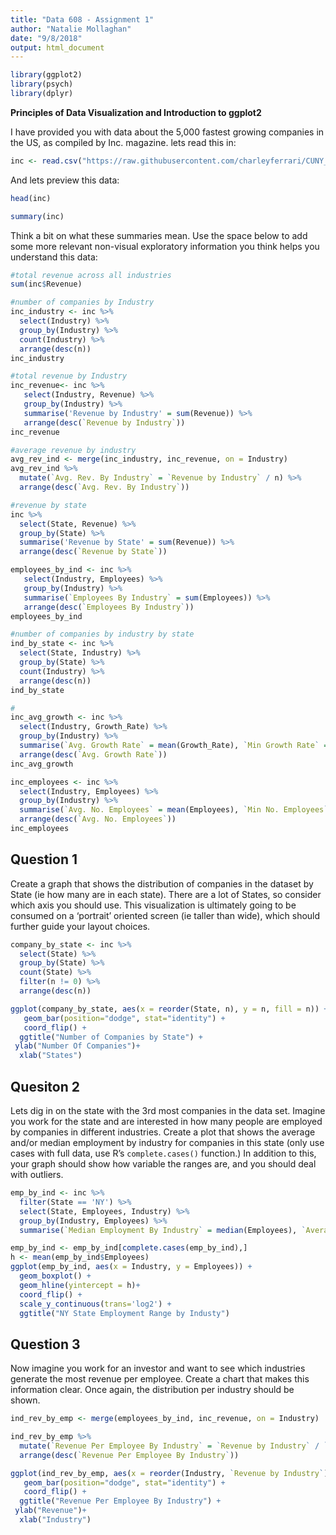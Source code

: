 ```yaml
---
title: "Data 608 - Assignment 1"
author: "Natalie Mollaghan"
date: "9/8/2018"
output: html_document
---
```

```r
library(ggplot2)
library(psych)
library(dplyr)
```

**Principles of Data Visualization and Introduction to ggplot2**

I have provided you with data about the 5,000 fastest growing companies in the US, as compiled by Inc. magazine. lets read this in:

```r

inc <- read.csv("https://raw.githubusercontent.com/charleyferrari/CUNY_DATA_608/master/module1/Data/inc5000_data.csv", header= TRUE)

```

And lets preview this data:

```r

head(inc)

```
```r

summary(inc)

```

Think a bit on what these summaries mean. Use the space below to add some more relevant non-visual exploratory information you think helps you understand this data:

```r
#total revenue across all industries
sum(inc$Revenue)
```


```r
#number of companies by Industry
inc_industry <- inc %>%
  select(Industry) %>%
  group_by(Industry) %>%
  count(Industry) %>%
  arrange(desc(n))
inc_industry
```
```r
#total revenue by Industry
inc_revenue<- inc %>%
   select(Industry, Revenue) %>%
   group_by(Industry) %>%
   summarise('Revenue by Industry' = sum(Revenue)) %>%
   arrange(desc(`Revenue by Industry`))
inc_revenue
```
```r
#average revenue by industry
avg_rev_ind <- merge(inc_industry, inc_revenue, on = Industry)
avg_rev_ind %>%
  mutate(`Avg. Rev. By Industry` = `Revenue by Industry` / n) %>%
  arrange(desc(`Avg. Rev. By Industry`))
```

```r
#revenue by state
inc %>%
  select(State, Revenue) %>%
  group_by(State) %>%
  summarise('Revenue by State' = sum(Revenue)) %>%
  arrange(desc(`Revenue by State`))
```
```r
employees_by_ind <- inc %>%
   select(Industry, Employees) %>%
   group_by(Industry) %>%
   summarise(`Employees By Industry` = sum(Employees)) %>%
   arrange(desc(`Employees By Industry`))
employees_by_ind
```


```r
#number of companies by industry by state
ind_by_state <- inc %>%
  select(State, Industry) %>%
  group_by(State) %>%
  count(Industry) %>%
  arrange(desc(n))
ind_by_state
```


```r
#
inc_avg_growth <- inc %>%
  select(Industry, Growth_Rate) %>%
  group_by(Industry) %>%
  summarise(`Avg. Growth Rate` = mean(Growth_Rate), `Min Growth Rate` = min(Growth_Rate), `Max Growth Rate` = max(Growth_Rate)) %>%
  arrange(desc(`Avg. Growth Rate`))
inc_avg_growth  
```
```r
inc_employees <- inc %>%
  select(Industry, Employees) %>%
  group_by(Industry) %>%
  summarise(`Avg. No. Employees` = mean(Employees), `Min No. Employees` = min(Employees), `Max No. Employees` = max(Employees)) %>%
  arrange(desc(`Avg. No. Employees`))
inc_employees
```

## Question 1

Create a graph that shows the distribution of companies in the dataset by State (ie how many are in each state). There are a lot of States, so consider which axis you should use. This visualization is ultimately going to be consumed on a 'portrait' oriented screen (ie taller than wide), which should further guide your layout choices.

```r
company_by_state <- inc %>%
  select(State) %>%
  group_by(State) %>%
  count(State) %>%
  filter(n != 0) %>%
  arrange(desc(n))

ggplot(company_by_state, aes(x = reorder(State, n), y = n, fill = n)) +
   geom_bar(position="dodge", stat="identity") +
   coord_flip() +
  ggtitle("Number of Companies by State") +
 ylab("Number Of Companies")+
  xlab("States")
```


## Quesiton 2

Lets dig in on the state with the 3rd most companies in the data set. Imagine you work for the state and are interested in how many people are employed by companies in different industries. Create a plot that shows the average and/or median employment by industry for companies in this state (only use cases with full data, use R's `complete.cases()` function.) In addition to this, your graph should show how variable the ranges are, and you should deal with outliers.

```r
emp_by_ind <- inc %>%
  filter(State == 'NY') %>%
  select(State, Employees, Industry) %>%
  group_by(Industry, Employees) %>%
  summarise(`Median Employment By Industry` = median(Employees), `Average Employment By Industry` = mean(Employees), `Min Employment` = min(Employees), `Max Employment` = max(Employees)) 

emp_by_ind <- emp_by_ind[complete.cases(emp_by_ind),]
h <- mean(emp_by_ind$Employees)
ggplot(emp_by_ind, aes(x = Industry, y = Employees)) +
  geom_boxplot() +
  geom_hline(yintercept = h)+
  coord_flip() +
  scale_y_continuous(trans='log2') +
  ggtitle("NY State Employment Range by Industy")
```


## Question 3

Now imagine you work for an investor and want to see which industries generate the most revenue per employee. Create a chart that makes this information clear. Once again, the distribution per industry should be shown.

```r
ind_rev_by_emp <- merge(employees_by_ind, inc_revenue, on = Industry)

ind_rev_by_emp %>%
  mutate(`Revenue Per Employee By Industry` = `Revenue by Industry` / `Employees By Industry`) %>%
  arrange(desc(`Revenue Per Employee By Industry`))

ggplot(ind_rev_by_emp, aes(x = reorder(Industry, `Revenue by Industry`) , y = `Revenue by Industry`, fill = `Employees By Industry`)) +
   geom_bar(position="dodge", stat="identity") +
   coord_flip() +
  ggtitle("Revenue Per Employee By Industry") +
 ylab("Revenue")+
  xlab("Industry")
```